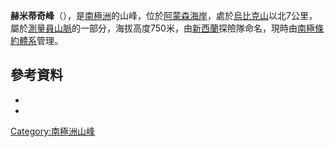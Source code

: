 {{coord|81|26|S|160|29|E|source:GNIS|display=title}}

'''赫米蒂奇峰'''（{{lang-en|Hermitage Peak}}），是[[南極洲|南極洲]]的山峰，位於[[阿蒙森海岸|阿蒙森海岸]]，處於[[烏比克山|烏比克山]]以北7公里，屬於[[測量員山脈|測量員山脈]]的一部分，海拔高度750米，由[[新西蘭|新西蘭]]探險隊命名，現時由[[南極條約體系|南極條約體系]]管理。

==參考資料==
*{{cite gnis | type = antarid | id = 6698| name = Hermitage Peak | accessdate = 2012-06-14}}
*{{usgs-gazetteer|id=6698}}

{{Antarctica-geo-stub}}
[[Category:南極洲山峰|Category:南極洲山峰]]